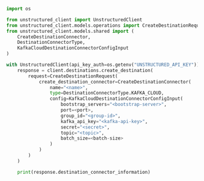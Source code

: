 ```python Python SDK
import os

from unstructured_client import UnstructuredClient
from unstructured_client.models.operations import CreateDestinationRequest
from unstructured_client.models.shared import (
    CreateDestinationConnector,
    DestinationConnectorType,
    KafkaCloudDestinationConnectorConfigInput
)

with UnstructuredClient(api_key_auth=os.getenv("UNSTRUCTURED_API_KEY")) as client:
    response = client.destinations.create_destination(
        request=CreateDestinationRequest(
            create_destination_connector=CreateDestinationConnector(
                name="<name>",
                type=DestinationConnectorType.KAFKA_CLOUD,
                config=KafkaCloudDestinationConnectorConfigInput(
                    bootstrap_servers="<bootstrap-server>",
                    port=<port>,
                    group_id="<group-id>",
                    kafka_api_key="<kafka-api-key>",
                    secret="<secret>",
                    topic="<topic>",
                    batch_size=<batch-size>
                )
            )
        )
    )

    print(response.destination_connector_information)
```